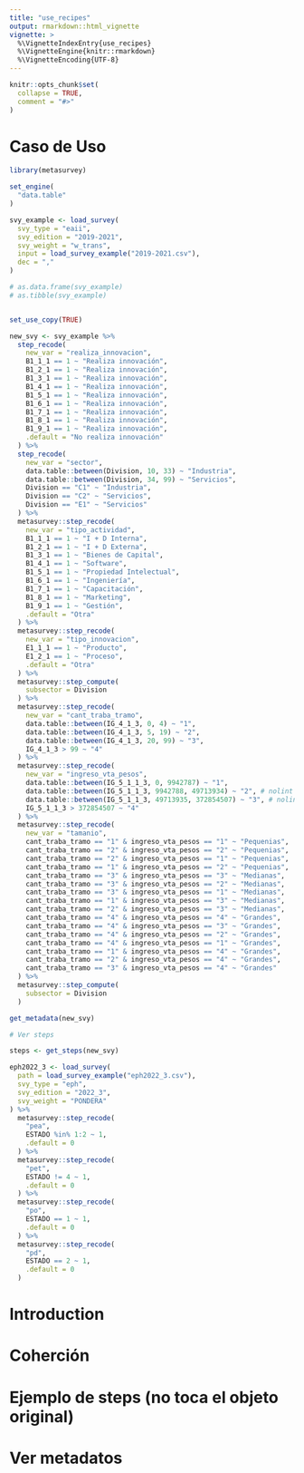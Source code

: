 ```yaml
---
title: "use_recipes"
output: rmarkdown::html_vignette
vignette: >
  %\VignetteIndexEntry{use_recipes}
  %\VignetteEngine{knitr::rmarkdown}
  %\VignetteEncoding{UTF-8}
---
```


```r
knitr::opts_chunk$set(
  collapse = TRUE,
  comment = "#>"
)
```
 
# Caso de Uso

```r
library(metasurvey)

set_engine(
  "data.table"
)

svy_example <- load_survey(
  svy_type = "eaii",
  svy_edition = "2019-2021",
  svy_weight = "w_trans",
  input = load_survey_example("2019-2021.csv"),
  dec = ","
)

# as.data.frame(svy_example)
# as.tibble(svy_example)


set_use_copy(TRUE)

new_svy <- svy_example %>%
  step_recode(
    new_var = "realiza_innovacion",
    B1_1_1 == 1 ~ "Realiza innovación",
    B1_2_1 == 1 ~ "Realiza innovación",
    B1_3_1 == 1 ~ "Realiza innovación",
    B1_4_1 == 1 ~ "Realiza innovación",
    B1_5_1 == 1 ~ "Realiza innovación",
    B1_6_1 == 1 ~ "Realiza innovación",
    B1_7_1 == 1 ~ "Realiza innovación",
    B1_8_1 == 1 ~ "Realiza innovación",
    B1_9_1 == 1 ~ "Realiza innovación",
    .default = "No realiza innovación"
  ) %>%
  step_recode(
    new_var = "sector",
    data.table::between(Division, 10, 33) ~ "Industria",
    data.table::between(Division, 34, 99) ~ "Servicios",
    Division == "C1" ~ "Industria",
    Division == "C2" ~ "Servicios",
    Division == "E1" ~ "Servicios"
  ) %>%
  metasurvey::step_recode(
    new_var = "tipo_actividad",
    B1_1_1 == 1 ~ "I + D Interna",
    B1_2_1 == 1 ~ "I + D Externa",
    B1_3_1 == 1 ~ "Bienes de Capital",
    B1_4_1 == 1 ~ "Software",
    B1_5_1 == 1 ~ "Propiedad Intelectual",
    B1_6_1 == 1 ~ "Ingeniería",
    B1_7_1 == 1 ~ "Capacitación",
    B1_8_1 == 1 ~ "Marketing",
    B1_9_1 == 1 ~ "Gestión",
    .default = "Otra"
  ) %>%
  metasurvey::step_recode(
    new_var = "tipo_innovacion",
    E1_1_1 == 1 ~ "Producto",
    E1_2_1 == 1 ~ "Proceso",
    .default = "Otra"
  ) %>%
  metasurvey::step_compute(
    subsector = Division
  ) %>%
  metasurvey::step_recode(
    new_var = "cant_traba_tramo",
    data.table::between(IG_4_1_3, 0, 4) ~ "1",
    data.table::between(IG_4_1_3, 5, 19) ~ "2",
    data.table::between(IG_4_1_3, 20, 99) ~ "3",
    IG_4_1_3 > 99 ~ "4"
  ) %>%
  metasurvey::step_recode(
    new_var = "ingreso_vta_pesos",
    data.table::between(IG_5_1_1_3, 0, 9942787) ~ "1",
    data.table::between(IG_5_1_1_3, 9942788, 49713934) ~ "2", # nolint
    data.table::between(IG_5_1_1_3, 49713935, 372854507) ~ "3", # nolint
    IG_5_1_1_3 > 372854507 ~ "4"
  ) %>%
  metasurvey::step_recode(
    new_var = "tamanio",
    cant_traba_tramo == "1" & ingreso_vta_pesos == "1" ~ "Pequenias",
    cant_traba_tramo == "2" & ingreso_vta_pesos == "2" ~ "Pequenias",
    cant_traba_tramo == "2" & ingreso_vta_pesos == "1" ~ "Pequenias",
    cant_traba_tramo == "1" & ingreso_vta_pesos == "2" ~ "Pequenias",
    cant_traba_tramo == "3" & ingreso_vta_pesos == "3" ~ "Medianas",
    cant_traba_tramo == "3" & ingreso_vta_pesos == "2" ~ "Medianas",
    cant_traba_tramo == "3" & ingreso_vta_pesos == "1" ~ "Medianas",
    cant_traba_tramo == "1" & ingreso_vta_pesos == "3" ~ "Medianas",
    cant_traba_tramo == "2" & ingreso_vta_pesos == "3" ~ "Medianas",
    cant_traba_tramo == "4" & ingreso_vta_pesos == "4" ~ "Grandes",
    cant_traba_tramo == "4" & ingreso_vta_pesos == "3" ~ "Grandes",
    cant_traba_tramo == "4" & ingreso_vta_pesos == "2" ~ "Grandes",
    cant_traba_tramo == "4" & ingreso_vta_pesos == "1" ~ "Grandes",
    cant_traba_tramo == "1" & ingreso_vta_pesos == "4" ~ "Grandes",
    cant_traba_tramo == "2" & ingreso_vta_pesos == "4" ~ "Grandes",
    cant_traba_tramo == "3" & ingreso_vta_pesos == "4" ~ "Grandes"
  ) %>%
  metasurvey::step_compute(
    subsector = Division
  )

get_metadata(new_svy)

# Ver steps

steps <- get_steps(new_svy)
```


```r
eph2022_3 <- load_survey(
  path = load_survey_example("eph2022_3.csv"),
  svy_type = "eph",
  svy_edition = "2022_3",
  svy_weight = "PONDERA"
) %>%
  metasurvey::step_recode(
    "pea",
    ESTADO %in% 1:2 ~ 1,
    .default = 0
  ) %>%
  metasurvey::step_recode(
    "pet",
    ESTADO != 4 ~ 1,
    .default = 0
  ) %>%
  metasurvey::step_recode(
    "po",
    ESTADO == 1 ~ 1,
    .default = 0
  ) %>%
  metasurvey::step_recode(
    "pd",
    ESTADO == 2 ~ 1,
    .default = 0
  )
```

# Introduction






# Coherción



# Ejemplo de steps (no toca el objeto original)


# Ver metadatos


